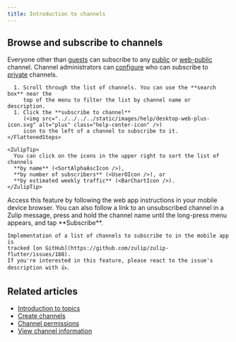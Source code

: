 ```yaml
---
title: Introduction to channels
---
```



<ChannelsIntro />

## Browse and subscribe to channels

Everyone other than [guests](/help/guest-users) can subscribe to any
[public](/help/channel-permissions#public-channels) or
[web-public](/help/channel-permissions#web-public-channels) channel. Channel
administrators can [configure](/help/configure-who-can-subscribe) who can
subscribe to [private](/help/channel-permissions#private-channels) channels.

<Tabs>
  <TabItem label="Desktop/Web">
    <FlattenedSteps>
      <NavigationSteps target="relative/channel/not-subscribed" />

      1. Scroll through the list of channels. You can use the **search box** near the
         top of the menu to filter the list by channel name or description.
      1. Click the **subscribe to channel**
         (<img src="../../../../static/images/help/desktop-web-plus-icon.svg" alt="plus" class="help-center-icon" />)
         icon to the left of a channel to subscribe to it.
    </FlattenedSteps>

    <ZulipTip>
      You can click on the icons in the upper right to sort the list of channels
      **by name** (<SortAlphaAscIcon />),
      **by number of subscribers** (<UserOIcon />), or
      **by estimated weekly traffic** (<BarChartIcon />).
    </ZulipTip>
  </TabItem>

  <TabItem label="Mobile">
    Access this feature by following the web app instructions in your mobile
    device browser. You can also follow a link to an unsubscribed channel in
    a Zulip message, press and hold the channel name until the long-press menu
    appears, and tap **Subscribe**.

    Implementation of a list of channels to subscribe to in the mobile app is
    tracked [on GitHub](https://github.com/zulip/zulip-flutter/issues/188).
    If you're interested in this feature, please react to the issue's
    description with 👍.
  </TabItem>
</Tabs>

## Related articles

* [Introduction to topics](/help/introduction-to-topics)
* [Create channels](/help/create-channels)
* [Channel permissions](/help/channel-permissions)
* [View channel information](/help/view-channel-information)
